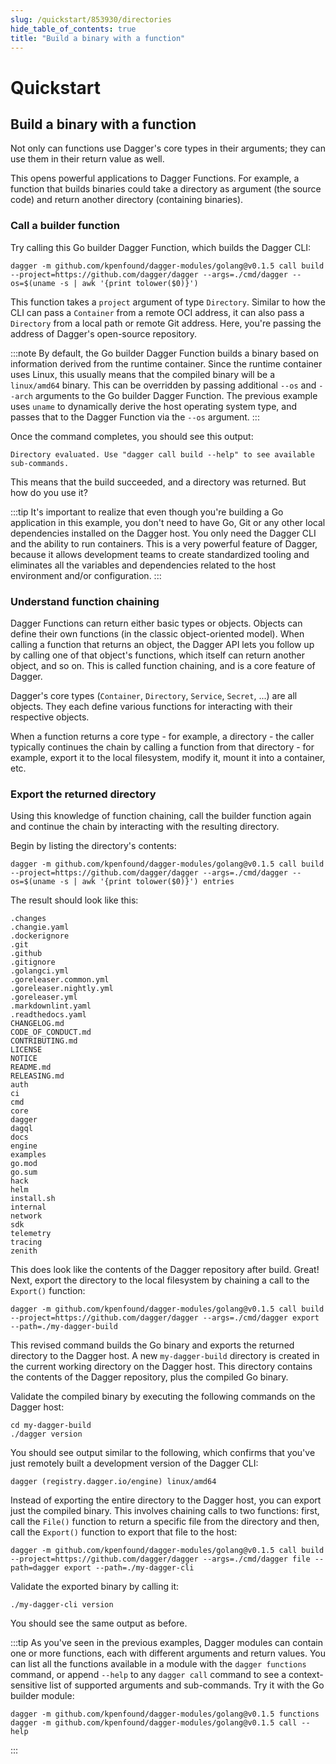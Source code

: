 ```yaml
---
slug: /quickstart/853930/directories
hide_table_of_contents: true
title: "Build a binary with a function"
---
```


# Quickstart


## Build a binary with a function

Not only can functions use Dagger's core types in their arguments; they can use them in their return value as well.

This opens powerful applications to Dagger Functions. For example, a function that builds binaries could take a directory as argument (the source code) and return another directory (containing binaries).

### Call a builder function

Try calling this Go builder Dagger Function, which builds the Dagger CLI:

```shell
dagger -m github.com/kpenfound/dagger-modules/golang@v0.1.5 call build --project=https://github.com/dagger/dagger --args=./cmd/dagger --os=$(uname -s | awk '{print tolower($0)}')
```

This function takes a `project` argument of type `Directory`. Similar to how the CLI can pass a `Container` from a remote OCI address, it can also pass a `Directory` from a local path or remote Git address. Here, you're passing the address of Dagger's open-source repository.

:::note
By default, the Go builder Dagger Function builds a binary based on information derived from the runtime container. Since the runtime container uses Linux, this usually means that the compiled binary will be a `linux/amd64` binary. This can be overridden by passing additional `--os` and `--arch` arguments to the Go builder Dagger Function. The previous example uses `uname` to dynamically derive the host operating system type, and passes that to the Dagger Function via the `--os` argument.
:::

Once the command completes, you should see this output:

```shell
Directory evaluated. Use "dagger call build --help" to see available sub-commands.
```

This means that the build succeeded, and a directory was returned. But how do you use it?

:::tip
It's important to realize that even though you're building a Go application in this example, you don't need to have Go, Git or any other local dependencies installed on the Dagger host. You only need the Dagger CLI and the ability to run containers. This is a very powerful feature of Dagger, because it allows development teams to create standardized tooling and eliminates all the variables and dependencies related to the host environment and/or configuration.
:::

### Understand function chaining

Dagger Functions can return either basic types or objects. Objects can define their own functions (in the classic object-oriented model). When calling a function that returns an object, the Dagger API lets you follow up by calling one of that object's functions, which itself can return another object, and so on. This is called function chaining, and is a core feature of Dagger.

Dagger's core types (`Container`, `Directory`, `Service`, `Secret`, ...) are all objects. They each define various functions for interacting with their respective objects.

When a function returns a core type - for example, a directory - the caller typically continues the chain by calling a function from that directory - for example, export it to the local filesystem, modify it, mount it into a container, etc.

### Export the returned directory

Using this knowledge of function chaining, call the builder function again and continue the chain by interacting with the resulting directory.

Begin by listing the directory's contents:

```shell
dagger -m github.com/kpenfound/dagger-modules/golang@v0.1.5 call build --project=https://github.com/dagger/dagger --args=./cmd/dagger --os=$(uname -s | awk '{print tolower($0)}') entries
```

The result should look like this:

```shell
.changes
.changie.yaml
.dockerignore
.git
.github
.gitignore
.golangci.yml
.goreleaser.common.yml
.goreleaser.nightly.yml
.goreleaser.yml
.markdownlint.yaml
.readthedocs.yaml
CHANGELOG.md
CODE_OF_CONDUCT.md
CONTRIBUTING.md
LICENSE
NOTICE
README.md
RELEASING.md
auth
ci
cmd
core
dagger
dagql
docs
engine
examples
go.mod
go.sum
hack
helm
install.sh
internal
network
sdk
telemetry
tracing
zenith
```

This does look like the contents of the Dagger repository after build. Great! Next, export the directory to the local filesystem by chaining a call to the `Export()` function:

```shell
dagger -m github.com/kpenfound/dagger-modules/golang@v0.1.5 call build --project=https://github.com/dagger/dagger --args=./cmd/dagger export --path=./my-dagger-build
```

This revised command builds the Go binary and exports the returned directory to the Dagger host. A new `my-dagger-build` directory is created in the current working directory on the Dagger host. This directory contains the contents of the Dagger repository, plus the compiled Go binary.

Validate the compiled binary by executing the following commands on the Dagger host:

```shell
cd my-dagger-build
./dagger version
```

You should see output similar to the following, which confirms that you've just remotely built a development version of the Dagger CLI:

```shell
dagger (registry.dagger.io/engine) linux/amd64
```

Instead of exporting the entire directory to the Dagger host, you can export just the compiled binary. This involves chaining calls to two functions: first, call the `File()` function to return a specific file from the directory and then, call the `Export()` function to export that file to the host:

```shell
dagger -m github.com/kpenfound/dagger-modules/golang@v0.1.5 call build --project=https://github.com/dagger/dagger --args=./cmd/dagger file --path=dagger export --path=./my-dagger-cli
```

Validate the exported binary by calling it:

```shell
./my-dagger-cli version
```

You should see the same output as before.

:::tip
As you've seen in the previous examples, Dagger modules can contain one or more functions, each with different arguments and return values. You can list all the functions available in a module with the `dagger functions` command, or append `--help` to any `dagger call` command to see a context-sensitive list of supported arguments and sub-commands. Try it with the Go builder module:

```shell
dagger -m github.com/kpenfound/dagger-modules/golang@v0.1.5 functions
dagger -m github.com/kpenfound/dagger-modules/golang@v0.1.5 call --help
```
:::

